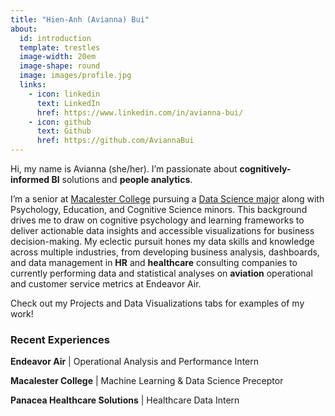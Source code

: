```yaml
---
title: "Hien-Anh (Avianna) Bui"
about:
  id: introduction
  template: trestles
  image-width: 20em
  image-shape: round
  image: images/profile.jpg
  links:
    - icon: linkedin
      text: LinkedIn
      href: https://www.linkedin.com/in/avianna-bui/
    - icon: github
      text: Github
      href: https://github.com/AviannaBui
---
```


:::{#introduction}

Hi, my name is Avianna (she/her). I’m passionate about **cognitively-informed BI** solutions and **people analytics**.

I'm a senior at <a href="https://www.macalester.edu/" target="_blank" rel="noopener">Macalester College</a> pursuing a <a href="https://www.macalester.edu/mscs/majorsminors/#program-3827" target="_blank" rel="noopener">Data Science major</a> along with Psychology, Education, and Cognitive Science minors. This background drives me to draw on cognitive psychology and learning frameworks to deliver actionable data insights and accessible visualizations for business decision-making. My eclectic pursuit hones my data skills and knowledge across multiple industries, from developing business analysis, dashboards, and data management in **HR** and **healthcare** consulting companies to currently performing data and statistical analyses on **aviation** operational and customer service metrics at Endeavor Air. 

Check out my Projects and Data Visualizations tabs for examples of my work!

### Recent Experiences

**Endeavor Air** | Operational Analysis and Performance Intern 

**Macalester College** | Machine Learning & Data Science Preceptor 

**Panacea Healthcare Solutions** | Healthcare Data Intern 


:::








